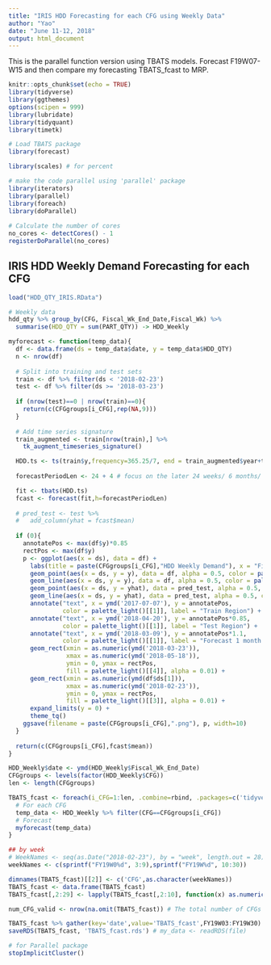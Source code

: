 ---
title: "IRIS HDD Forecasting for each CFG using Weekly Data"
author: "Yao"
date: "June 11-12, 2018"
output: html_document
---

This is the parallel function version using TBATS models.
Forecast F19W07-W15 and then compare my forecasting TBATS_fcast to MRP.

```{r setup, include=FALSE}
knitr::opts_chunk$set(echo = TRUE)
library(tidyverse)
library(ggthemes)
options(scipen = 999)
library(lubridate)
library(tidyquant)
library(timetk)

# Load TBATS package
library(forecast)

library(scales) # for percent

# make the code parallel using 'parallel' package
library(iterators)
library(parallel)
library(foreach)
library(doParallel)
 
# Calculate the number of cores
no_cores <- detectCores() - 1
registerDoParallel(no_cores)
```

## IRIS HDD Weekly Demand Forecasting for each CFG

```{r load the data}
load("HDD_QTY_IRIS.RData")

# Weekly data
hdd_qty %>% group_by(CFG, Fiscal_Wk_End_Date,Fiscal_Wk) %>%
  summarise(HDD_QTY = sum(PART_QTY)) -> HDD_Weekly
```

```{r Forecast Function}
myforecast <- function(temp_data){
  df <- data.frame(ds = temp_data$date, y = temp_data$HDD_QTY)
  n <- nrow(df)
  
  # Split into training and test sets
  train <- df %>% filter(ds < '2018-02-23')
  test <- df %>% filter(ds >= '2018-03-23')
  
  if (nrow(test)==0 | nrow(train)==0){
    return(c(CFGgroups[i_CFG],rep(NA,9)))
  }
  
  # Add time series signature
  train_augmented <- train[nrow(train),] %>%
    tk_augment_timeseries_signature()

  HDD.ts <- ts(train$y,frequency=365.25/7, end = train_augmented$year+train_augmented$yday/365.25)
  
  forecastPeriodLen <- 24 + 4 # focus on the later 24 weeks/ 6 months/ half a year

  fit <- tbats(HDD.ts)
  fcast <- forecast(fit,h=forecastPeriodLen)
  
  # pred_test <- test %>%
  #   add_column(yhat = fcast$mean)
  
  if (0){
    annotatePos <- max(df$y)*0.85
    rectPos <- max(df$y)
    p <- ggplot(aes(x = ds), data = df) +
      labs(title = paste(CFGgroups[i_CFG],"HDD Weekly Demand"), x = "Fiscal Week End Date",y='Weekly Demand') +
      geom_point(aes(x = ds, y = y), data = df, alpha = 0.5, color = palette_light()[[1]]) + 
      geom_line(aes(x = ds, y = y), data = df, alpha = 0.5, color = palette_light()[[1]]) +
      geom_point(aes(x = ds, y = yhat), data = pred_test, alpha = 0.5, color = palette_light()[[2]]) + 
      geom_line(aes(x = ds, y = yhat), data = pred_test, alpha = 0.5, color = palette_light()[[2]]) +
      annotate("text", x = ymd('2017-07-07'), y = annotatePos,
               color = palette_light()[[1]], label = "Train Region") +
      annotate("text", x = ymd('2018-04-20'), y = annotatePos*0.85,
               color = palette_light()[[1]], label = "Test Region") +
      annotate("text", x = ymd('2018-03-09'), y = annotatePos*1.1,
               color = palette_light()[[1]], label = "Forecast 1 month ahead") +
      geom_rect(xmin = as.numeric(ymd('2018-03-23')),
                xmax = as.numeric(ymd('2018-05-18')),
                ymin = 0, ymax = rectPos,
                fill = palette_light()[[4]], alpha = 0.01) + 
      geom_rect(xmin = as.numeric(ymd(df$ds[1])),
                xmax = as.numeric(ymd('2018-02-23')),
                ymin = 0, ymax = rectPos,
                fill = palette_light()[[3]], alpha = 0.01) + 
      expand_limits(y = 0) +
      theme_tq() 
    ggsave(filename = paste(CFGgroups[i_CFG],".png"), p, width=10)
  }
  
  return(c(CFGgroups[i_CFG],fcast$mean))
}
```


```{r Run the fuctions parallel}
HDD_Weekly$date <- ymd(HDD_Weekly$Fiscal_Wk_End_Date)
CFGgroups <- levels(factor(HDD_Weekly$CFG))
len <- length(CFGgroups)

TBATS_fcast <- foreach(i_CFG=1:len, .combine=rbind, .packages=c('tidyverse','forecast','Rcpp','ggthemes','lubridate','tidyquant','timetk')) %dopar% {
  # For each CFG
  temp_data <- HDD_Weekly %>% filter(CFG==CFGgroups[i_CFG])
  # Forecast
  myforecast(temp_data)
}

## by week
# WeekNames <- seq(as.Date("2018-02-23"), by = "week", length.out = 28)
weekNames <- c(sprintf("FY19W0%d", 3:9),sprintf("FY19W%d", 10:30))

dimnames(TBATS_fcast)[[2]] <- c('CFG',as.character(weekNames))
TBATS_fcast <- data.frame(TBATS_fcast)
TBATS_fcast[,2:29] <- lapply(TBATS_fcast[,2:10], function(x) as.numeric(as.character(x)))

num_CFG_valid <- nrow(na.omit(TBATS_fcast)) # The total number of CFGs were forecasted.

TBATS_fcast %>% gather(key='date',value='TBATS_fcast',FY19W03:FY19W30) -> TBATS_fcast
saveRDS(TBATS_fcast, 'TBATS_fcast.rds') # my_data <- readRDS(file)
```

```{r close the clusters}
# for Parallel package
stopImplicitCluster()
```
